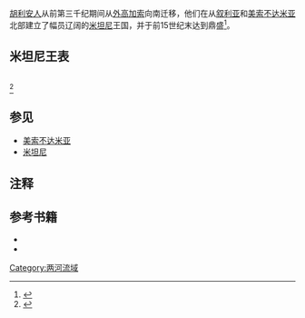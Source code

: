 [[胡里特人|胡利安人]]从前第三千纪期间从[[外高加索|外高加索]]向南迁移，他们在从[[叙利亚|叙利亚]]和[[美索不达米亚|美索不达米亚]]北部建立了幅员辽阔的[[米坦尼|米坦尼]]王国，并于前15世纪末达到鼎盛<ref>{{Harvnb|布朗2|2002|p=64}}</ref>。

==米坦尼王表==
<!--{| border="1" cellpadding="5" cellspacing="0"-->
{| class="wikitable"
 |- bgcolor="#efefef"
|-
| [[舒塔尔那一世|舒塔尔那一世]]（[[基尔塔|基尔塔]]之子）Shuttarna I（son of Kirta）
| 
|-
| [[帕拉塔尔那|帕拉塔尔那]] Parattarna
| 
|-
| [[萨乌什塔塔|萨乌什塔塔]]（[[帕尔萨塔塔|帕尔萨塔塔]]之子）Saushtatar（son of Parsatatar）
|
|-
| [[阿尔塔塔玛|阿尔塔塔玛]] Artatama
| 
|-
| [[舒塔尔那二世|舒塔尔那二世]] Shuttarna II
| 
|-
| [[阿尔塔舒玛拉|阿尔塔舒玛拉]] Artashumara
|
|-
| [[图什拉塔|图什拉塔]] Tushratta
| [[阿尔塔塔玛二世|阿尔塔塔玛二世]] Artatama II
|-
| [[沙提瓦扎|沙提瓦扎]] Shattiwaza
| [[舒塔尔那三世|舒塔尔那三世]] Shuttarna III
|-
| [[沙图瓦拉|沙图瓦拉]] Shattuara
| 
|-
| [[瓦萨沙塔|瓦萨沙塔]] Wasashatta
|
|-
| [[沙图瓦拉二世|沙图瓦拉二世]] Shattuara II
|
|}
<ref>{{Harvnb|中华世纪坛世界艺术馆|宾夕法尼亚大学考古和人类学博物馆|2007|p=156}}</ref>

==参见==
* [[美索不达米亚|美索不达米亚]]
* [[米坦尼|米坦尼]]

==注释==
{{reflist|colwidth=30em}}

==参考书籍==
*<cite id="CITEREF布朗22002">{{cite book
|ref=harv
|last=布朗|first=戴尔|others=李旭影 吴冰 张黎新 译
|title=美索不达米亚:强有力的国王 = Mesopotamia : The Mighty Kings
|location=南宁
|publisher=华夏出版社；广西人民出版社
|edition=第1版
|isbn=7-219-04450-X
|language=zh
|date=2002年1月}}</cite>
*<cite id="CITEREF中华世纪坛世界艺术馆宾夕法尼亚大学考古和人类学博物馆2007">{{cite book
|ref=harv
|author=中华世纪坛世界艺术馆|author=宾夕法尼亚大学考古和人类学博物馆
|title=美索不达米亚文明
|location=北京
|publisher=文物出版社
|edition=第1版
|isbn=978-7-5010-2112-3
|language=zh
|date=2007年2月}}</cite>

{{Mitanni kings}}

[[Category:两河流域|Category:两河流域]]